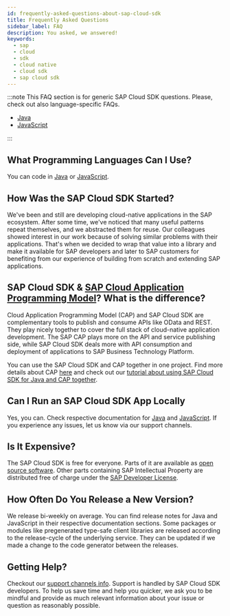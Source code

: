 ```yaml
---
id: frequently-asked-questions-about-sap-cloud-sdk
title: Frequently Asked Questions
sidebar_label: FAQ
description: You asked, we answered!
keywords:
  - sap
  - cloud
  - sdk
  - cloud native
  - cloud sdk
  - sap cloud sdk
---
```


:::note
This FAQ section is for generic SAP Cloud SDK questions.
Please, check out also language-specific FAQs.

- [Java](../java/faq.mdx)
- [JavaScript](../js/faq.mdx)

:::

## What Programming Languages Can I Use?

You can code in [Java](../java/getting-started.mdx) or [JavaScript](../js/getting-started.mdx).

## How Was the SAP Cloud SDK Started?

We've been and still are developing cloud-native applications in the SAP ecosystem.
After some time, we've noticed that many useful patterns repeat themselves, and we abstracted them for reuse.
Our colleagues showed interest in our work because of solving similar problems with their applications.
That's when we decided to wrap that value into a library and make it available for SAP developers and later to SAP customers for benefiting from our experience of building from scratch and extending SAP applications.

## SAP Cloud SDK & [SAP Cloud Application Programming Model](../related-projects/cap.mdx)? What is the difference?

Cloud Application Programming Model (CAP) and SAP Cloud SDK are complementary tools to publish and consume APIs like OData and REST.
They play nicely together to cover the full stack of cloud-native application development.
The SAP CAP plays more on the API and service publishing side, while SAP Cloud SDK deals more with API consumption and deployment of applications to SAP Business Technology Platform.

You can use the SAP Cloud SDK and CAP together in one project.
Find more details about CAP [here](../related-projects/cap.mdx) and check out our [tutorial about using SAP Cloud SDK for Java and CAP together](https://developers.sap.com/tutorials/cloudsdk-integrate-cap.html).

## Can I Run an SAP Cloud SDK App Locally

Yes, you can.
Check respective documentation for [Java](../java/getting-started.mdx) and [JavaScript](../js/getting-started.mdx#run-the-project).
If you experience any issues, let us know via our support channels.

## Is It Expensive?

The SAP Cloud SDK is free for everyone.
Parts of it are available as [open source software](https://github.com/SAP/cloud-sdk-js).
Other parts containing SAP Intellectual Property are distributed free of charge under the [SAP Developer License](https://tools.hana.ondemand.com/developer-license-3.0.0.txt).

## How Often Do You Release a New Version?

We release bi-weekly on average.
You can find release notes for Java and JavaScript in their respective documentation sections.
Some packages or modules like pregenerated type-safe client libraries are released according to the release-cycle of the underlying service.
They can be updated if we made a change to the code generator between the releases.

## Getting Help?

Checkout our [support channels info](./support.mdx).
Support is handled by SAP Cloud SDK developers.
To help us save time and help you quicker, we ask you to be mindful and provide as much relevant information about your issue or question as reasonably possible.
